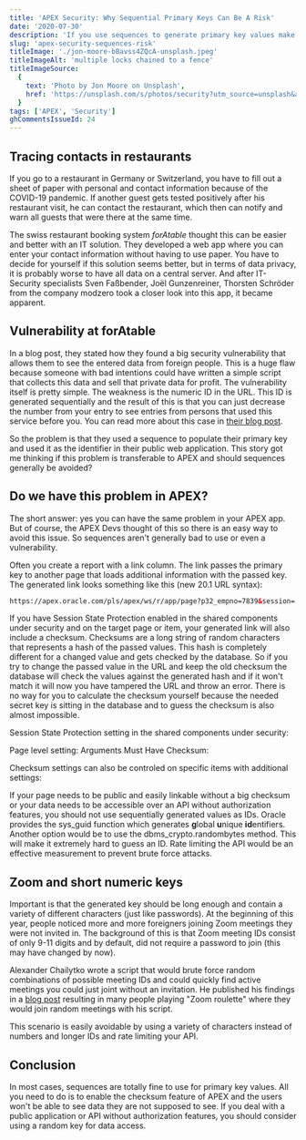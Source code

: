 ```yaml
---
title: 'APEX Security: Why Sequential Primary Keys Can Be A Risk'
date: '2020-07-30'
description: 'If you use sequences to generate primary key values make sure you use the checksum feature of APEX. Otherwise, users can easily discover data they should not be able to see by raising or lowering the numeric ID in the URL.'
slug: 'apex-security-sequences-risk'
titleImage: './jon-moore-bBavss4ZQcA-unsplash.jpeg'
titleImageAlt: 'multiple locks chained to a fence'
titleImageSource:
  {
    text: 'Photo by Jon Moore on Unsplash',
    href: 'https://unsplash.com/s/photos/security?utm_source=unsplash&amp;utm_medium=referral&amp;utm_content=creditCopyText',
  }
tags: ['APEX', 'Security']
ghCommentsIssueId: 24
---
```


## Tracing contacts in restaurants

If you go to a restaurant in Germany or Switzerland, you have to fill out a sheet of paper with personal and contact information because of the COVID-19 pandemic. If another guest gets tested positively after his restaurant visit, he can contact the restaurant, which then can notify and warn all guests that were there at the same time.

The swiss restaurant booking system _forAtable_ thought this can be easier and better with an IT solution. They developed a web app where you can enter your contact information without having to use paper. You have to decide for yourself if this solution seems better, but in terms of data privacy, it is probably worse to have all data on a central server. And after IT-Security specialists Sven Faßbender, Joël Gunzenreiner, Thorsten Schröder from the company modzero took a closer look into this app, it became apparent.

## Vulnerability at forAtable

In a blog post, they stated how they found a big security vulnerability that allows them to see the entered data from foreign people. This is a huge flaw because someone with bad intentions could have written a simple script that collects this data and sell that private data for profit. The vulnerability itself is pretty simple. The weakness is the numeric ID in the URL. This ID is generated sequentially and the result of this is that you can just decrease the number from your entry to see entries from persons that used this service before you. You can read more about this case in [their blog post](https://www.modzero.com/modlog/archives/2020/07/06/mit_webapps_gegen_covid-19/index.html).

So the problem is that they used a sequence to populate their primary key and used it as the identifier in their public web application. This story got me thinking if this problem is transferable to APEX and should sequences generally be avoided?

## Do we have this problem in APEX?

The short answer: yes you can have the same problem in your APEX app. But of course, the APEX Devs thought of this so there is an easy way to avoid this issue. So sequences aren't generally bad to use or even a vulnerability.

Often you create a report with a link column. The link passes the primary key to another page that loads additional information with the passed key. The generated link looks something like this (new 20.1 URL syntax):

```xml
https://apex.oracle.com/pls/apex/ws/r/app/page?p32_empno=7839&session=...
```

If you have Session State Protection enabled in the shared components under security and on the target page or item, your generated link will also include a checksum. Checksums are a long string of random characters that represents a hash of the passed values. This hash is completely different for a changed value and gets checked by the database. So if you try to change the passed value in the URL and keep the old checksum the database will check the values against the generated hash and if it won't match it will now you have tampered the URL and throw an error. There is no way for you to calculate the checksum yourself because the needed secret key is sitting in the database and to guess the checksum is also almost impossible.

Session State Protection setting in the shared components under security:

<BlogImg
  filename="apex-session-state-protection-settings.png"
  alt="Screenshot of Session State Protection settings the shared components"
/>

Page level setting: Arguments Must Have Checksum:

<BlogImg
  filename="apex-arguments-must-have-checksum.png"
  alt="Screenshot of page level setting: Arguments Must Have Checksum"
/>

Checksum settings can also be controled on specific items with additional settings:

<BlogImg
  filename="apex-item-level-checksum-settings.png"
  alt="Screenshot of itemlevel setting:  Session State Protection"
  maxWidth="50%"
/>

If your page needs to be public and easily linkable without a big checksum or your data needs to be accessible over an API without authorization features, you should not use sequentially generated values as IDs. Oracle provides the sys_guid function which generates **g**lobal **u**nique **id**entifiers. Another option would be to use the dbms_crypto.randombytes method. This will make it extremely hard to guess an ID. Rate limiting the API would be an effective measurement to prevent brute force attacks.

## Zoom and short numeric keys

Important is that the generated key should be long enough and contain a variety of different characters (just like passwords). At the beginning of this year, people noticed more and more foreigners joining Zoom meetings they were not invited in. The background of this is that Zoom meeting IDs consist of only 9-11 digits and by default, did not require a password to join (this may have changed by now).

Alexander Chailytko wrote a script that would brute force random combinations of possible meeting IDs and could quickly find active meetings you could just joint without an invitation. He published his findings in a [blog post](https://research.checkpoint.com/2020/zoom-zoom-we-are-watching-you/) resulting in many people playing "Zoom roulette" where they would join random meetings with his script.

This scenario is easily avoidable by using a variety of characters instead of numbers and longer IDs and rate limiting your API.

## Conclusion

In most cases, sequences are totally fine to use for primary key values. All you need to do is to enable the checksum feature of APEX and the users won't be able to see data they are not supposed to see. If you deal with a public application or API without authorization features, you should consider using a random key for data access.
